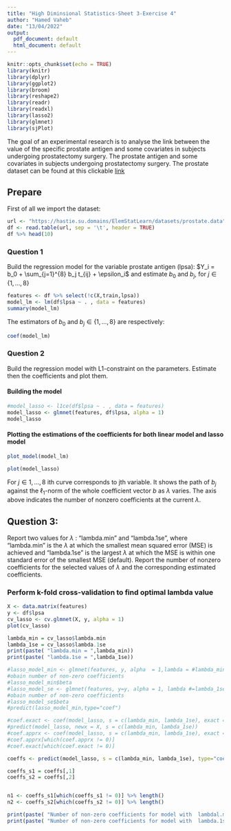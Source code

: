 ```yaml
---
title: "High Diminsional Statistics-Sheet 3-Exercise 4"
author: "Hamed Vaheb"
date: "13/04/2022"
output:
  pdf_document: default
  html_document: default
---
```


```r
knitr::opts_chunk$set(echo = TRUE)
library(knitr)
library(dplyr)
library(ggplot2)
library(broom)
library(reshape2)
library(readr)
library(readxl)
library(lasso2)
library(glmnet)
library(sjPlot)
```
The goal of an experimental research is to analyse the link between the value of the specific prostate antigen and some covariates in subjects undergoing prostatectomy surgery.
The prostate antigen and some covariates in subjects undergoing prostatectomy surgery.
The prostate dataset can be found at this clickable [link](https://hastie.su.domains/ElemStatLearn/)




## Prepare
First of all we import the dataset:
```r
url <- "https://hastie.su.domains/ElemStatLearn/datasets/prostate.data"
df <- read.table(url, sep = '\t', header = TRUE)
df %>% head(10)
```

### Question 1
Build the regression model for the variable prostate antigen (lpsa):
$Y_i = b_0 + \sum_{j=1}^{8} b_j t_{ij} + \epsilon_i$ and estimate $b_0$ and $b_j$, for $j \in \{1,...,8\}$

```r
features <- df %>% select(!c(X,train,lpsa))
model_lm <- lm(df$lpsa ~ . , data = features)
summary(model_lm)
```
The estimators of $b_0$ and $b_j \in \{1,...,8\}$ are respectively: 
```r
coef(model_lm)
```
### Question 2 
Build the regression model with L1-constraint on the parameters. Estimate then the coefficients and plot them.

#### Building the model
```r
#model_lasso <- l1ce(df$lpsa ~ . , data = features)
model_lasso <- glmnet(features, df$lpsa, alpha = 1)
model_lasso
```

#### Plotting the estimations of the coefficients for both linear model and lasso model
```r
plot_model(model_lm)
```
```r
plot(model_lasso)
```
For $j \in {1,...,8}$ ith curve corresponds to jth variable. It shows the path of $b_j$ against the $\ell_1$-norm of the whole coefficient vector $b$ as $\lambda$ varies. The axis above indicates the number of nonzero coefficients at the current $\lambda$.


## Question 3: 
Report two values for $\lambda$ : "lambda.min" and "lambda.1se", where “lambda.min” is the
$\lambda$ at which the smallest mean squared error (MSE) is achieved and “lambda.1se” is the
largest $\lambda$ at which the MSE is within one standard error of the smallest MSE (default).
Report the number of nonzero coefficients for the selected values of $\lambda$ and the corresponding estimated coefficients.


### Perform k-fold cross-validation to find optimal lambda value
```r
X <- data.matrix(features)
y <- df$lpsa
cv_lasso <- cv.glmnet(X, y, alpha = 1)
plot(cv_lasso) 
```
```r
lambda_min = cv_lasso$lambda.min
lambda_1se = cv_lasso$lambda.1se
print(paste( "lambda.min = ",lambda_min))
print(paste( "lambda.1se = ",lambda_1se))

#lasso_model_min <- glmnet(features, y, alpha  = 1,lambda = #lambda_min)
#obain number of non-zero coefficients
#lasso_model_min$beta 
#lasso_model_se <- glmnet(features, y=y, alpha = 1, lambda #=lambda_1se)
#obain number of non-zero coefficients
#lasso_model_se$beta
#predict(lasso_model_min,type="coef")

```
```r
#coef.exact <- coef(model_lasso, s = c(lambda_min, lambda_1se), exact = TRUE)
#predict(model_lasso, newx = X, s = c(lambda_min, lambda_1se))
#coef.apprx <- coef(model_lasso, s = c(lambda_min, lambda_1se), exact = FALSE, x=X, y=y)
#coef.apprx[which(coef.apprx != 0)]
#coef.exact[which(coef.exact != 0)]

coeffs <- predict(model_lasso, s = c(lambda_min, lambda_1se), type="coef")

coeffs_s1 = coeffs[,1]
coeffs_s2 = coeffs[,2]


n1 <- coeffs_s1[which(coeffs_s1 != 0)] %>% length()
n2 <- coeffs_s2[which(coeffs_s2 != 0)] %>% length()

print(paste( "Number of non-zero coefficients for model with  lambdal.min = ",n1))
print(paste( "Number of non-zero coefficients for model with  lambda.1se = ",n2))
```
